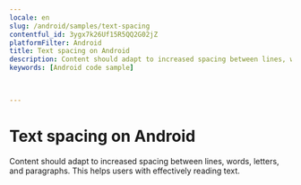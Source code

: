 ```yaml
---
locale: en
slug: /android/samples/text-spacing
contentful_id: 3ygx7k26Uf15R5QQ2G02jZ
platformFilter: Android
title: Text spacing on Android
description: Content should adapt to increased spacing between lines, words, letters, and paragraphs.
keywords: [Android code sample]


	
---
```


# Text spacing on Android

Content should adapt to increased spacing between lines, words, letters, and paragraphs. This helps users with effectively reading text.

<CodeSample id="text-spacing" locale="en" platform="android"/>